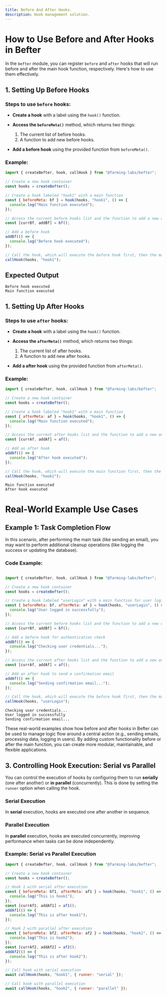 ```yaml
---
title: Before And After Hooks.
description: Hook management solution.
---
```




# How to Use Before and After Hooks in Befter

In the `befter` module, you can register `before` and `after` hooks that will run before and after the main hook function, respectively. Here's how to use them effectively.

## 1. Setting Up Before Hooks

### Steps to use `before` hooks:
- **Create a hook** with a label using the `hook()` function.
- **Access the `beforeMeta()`** method, which returns two things:
  1. The current list of before hooks.
  2. A function to add new before hooks.

- **Add a before hook** using the provided function from `beforeMeta()`.

### Example:

```javascript
import { createBefter, hook, callHook } from "@farming-labs/befter";

// Create a new hook container
const hooks = createBefter();

// Create a hook labeled "hook1" with a main function
const { beforeMeta: bf } = hook(hooks, "hook1", () => {
  console.log("Main function executed");
});

// Access the current before hooks list and the function to add a new one
const [currBf, addBf] = bf();

// Add a before hook
addBf(() => {
  console.log("Before hook executed");
});

// Call the hook, which will execute the before hook first, then the main function
callHook(hooks, "hook1");
```

## Expected Output

```plaintext
Before hook executed
Main function executed
```


## 1. Setting Up After Hooks

### Steps to use `after` hooks:
- **Create a hook** with a label using the `hook()` function.
- **Access the `afterMeta()`** method, which returns two things:
  1. The current list of after hooks.
  2. A function to add new after hooks.

- **Add a after hook** using the provided function from `afterMeta()`.

### Example:

```javascript
import { createBefter, hook, callHook } from "@farming-labs/befter";

// Create a new hook container
const hooks = createBefter();

// Create a hook labeled "hook1" with a main function
const { afterMeta: af } = hook(hooks, "hook1", () => {
  console.log("Main function executed");
});

// Access the current after hooks list and the function to add a new one
const [currAf, addAf] = af();

// Add an after hook
addAf(() => {
  console.log("After hook executed");
});

// Call the hook, which will execute the main function first, then the after hook
callHook(hooks, "hook1");
```


```plaintext
Main function executed
After hook executed
```

# Real-World Example Use Cases

## Example 1: Task Completion Flow

In this scenario, after performing the main task (like sending an email), you may want to perform additional cleanup operations (like logging the success or updating the database).

### Code Example:

```javascript

import { createBefter, hook, callHook } from "@farming-labs/befter";

// Create a new hook container
const hooks = createBefter();

// Create a hook labeled "userLogin" with a main function for user login
const { beforeMeta: bf, afterMeta: af } = hook(hooks, "userLogin", () => {
  console.log("User logged in successfully");
});

// Access the current before hooks list and the function to add a new one
const [currBf, addBf] = bf();

// Add a before hook for authentication check
addBf(() => {
  console.log("Checking user credentials...");
});

// Access the current after hooks list and the function to add a new one
const [currAf, addAf] = af();

// Add an after hook to send a confirmation email
addAf(() => {
  console.log("Sending confirmation email...");
});

// Call the hook, which will execute the before hook first, then the main function, and finally the after hook
callHook(hooks, "userLogin");

```
```plaintext
Checking user credentials...
User logged in successfully
Sending confirmation email...
```
These real-world examples show how before and after hooks in Befter can be used to manage logic flow around a central action (e.g., sending emails, processing data, logging in users). By adding custom functionality before or after the main function, you can create more modular, maintainable, and flexible applications.


## 3. Controlling Hook Execution: Serial vs Parallel

You can control the execution of hooks by configuring them to run **serially** (one after another) or **in parallel** (concurrently). This is done by setting the `runner` option when calling the hook.

### Serial Execution
In **serial** execution, hooks are executed one after another in sequence.

### Parallel Execution
In **parallel** execution, hooks are executed concurrently, improving performance when tasks can be done independently.

### Example: Serial vs Parallel Execution

```javascript
import { createBefter, hook, callHook } from "@farming-labs/befter";

// Create a new hook container
const hooks = createBefter();

// Hook 1 with serial after execution
const { beforeMeta: bf1, afterMeta: af1 } = hook(hooks, "hook1", () => {
  console.log("This is hook1");
});
const [currAf1, addAf1] = af1();
addAf1(() => {
  console.log("This is after hook1");
});

// Hook 2 with parallel after execution
const { beforeMeta: bf2, afterMeta: af2 } = hook(hooks, "hook2", () => {
  console.log("This is hook2");
});
const [currAf2, addAf2] = af2();
addAf2(() => {
  console.log("This is after hook2");
});

// Call hook with serial execution
await callHook(hooks, "hook1", { runner: "serial" });

// Call hook with parallel execution
await callHook(hooks, "hook2", { runner: "parallel" });
